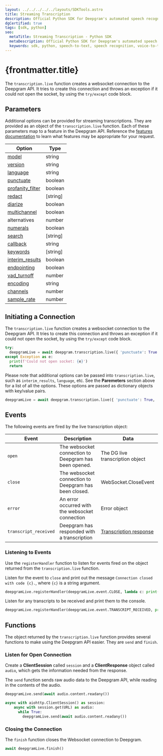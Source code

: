 ---
layout: ../../../../../layouts/SDKTools.astro
title: Streaming Transcription
description: Official Python SDK for Deepgram's automated speech recognition APIs.
dgCertified: true
tags: [sdk, python]
seo:
  metaTitle: Streaming Transcription - Python SDK
  metaDescription: Official Python SDK for Deepgram's automated speech recognition APIs.
  keywords: sdk, python, speech-to-text, speech recognition, voice-to-text
---

# {frontmatter.title}

The `transcription.live` function creates a websocket connection to the
Deepgram API. It tries to create this connection and throws an exception
if it could not open the socket, by using the `try/except` code block.

## Parameters

Additional options can be provided for streaming transcriptions. They are
provided as an object of the `transcription.live` function. Each of these
parameters map to a feature in the Deepgram API. Reference the
[features documentation](/documentation/features/) to learn what features may
be appropriate for your request.

| Option                                                           | Type     |
| ---------------------------------------------------------------- | -------- |
| [model](/documentation/features/model/)                          | string   |
| [version](/documentation/features/version/)                      | string   |
| [language](/documentation/features/language/)                    | string   |
| [punctuate](/documentation/features/punctuate/)                  | boolean  |
| [profanity_filter](/documentation/features/profanity-filter/)    | boolean  |
| [redact](/documentation/features/redact/)                        | [string] |
| [diarize](/documentation/features/diarize/)                      | boolean  |
| [multichannel](/documentation/features/multichannel/)            | boolean  |
| alternatives                                                     | number   |
| [numerals](/documentation/features/numerals/)                    | boolean  |
| [search](/documentation/features/search/)                        | [string] |
| [callback](/documentation/features/callback/)                    | string   |
| [keywords](/documentation/features/keywords/)                    | [string] |
| [interim_results](/documentation/features/interim-results/)      | boolean  |
| [endpointing](/documentation/features/endpointing/)              | boolean  |
| [vad_turnoff](/documentation/features/voice-activity-detection/) | number   |
| [encoding](/documentation/features/encoding/)                    | string   |
| [channels](/documentation/features/utterance-split/)             | number   |
| [sample_rate](/documentation/features/sample-rate/)              | number   |

## Initiating a Connection

The `transcription.live` function creates a websocket connection to the
Deepgram API. It tries to create this connection and throws an exception
if it could not open the socket, by using the `try/except` code block.

```python
try:
  deepgramLive = await deepgram.transcription.live({ 'punctuate': True })
except Exception as e:
  print(f'Could not open socket: {e}')
  return
```

Please note that additional options can be passed into `transcription.live`,
such as `interim_results`, `language`, etc. See the **Paremeters** section above
for a list of all the options. These options are passed as
dictionary objects with key/value pairs.

```python
deepgramLive = await deepgram.transcription.live({ 'punctuate': True, 'interim_results': False, 'language': 'en-GB' })
```

## Events

The following events are fired by the live transcription object:

| Event                 | Description                                           | Data                                                                              |
| --------------------- | ----------------------------------------------------- | --------------------------------------------------------------------------------- |
| `open`                | The websocket connection to Deepgram has been opened. | The DG live transcription object                                                  |
| `close`               | The websocket connection to Deepgram has been closed. | WebSocket.CloseEvent                                                              |
| `error`               | An error occurred with the websocket connection       | Error object                                                                      |
| `transcript_received` | Deepgram has responded with a transcription           | [Transcription response](/api-reference/#transcription-streaming-response-schema) |

### Listening to Events

Use the `registerHandler` function to listen for events fired on the
object returned from the `transcription.live` function.

Listen for the event to `close` and print out the message `Connection closed with code {c}.`,
where `{c}` is a string argument.

```python
deepgramLive.registerHandler(deepgramLive.event.CLOSE, lambda c: print(f'Connection closed with code {c}.'))
```

Listen for any transcripts to be received and print them to the console.

```python
deepgramLive.registerHandler(deepgramLive.event.TRANSCRIPT_RECEIVED, print)
```

## Functions

The object returned by the `transcription.live` function provides several
functions to make using the Deepgram API easier. They are `send` and `finish`.

### Listen for Open Connection

Create a **ClientSession** called `session` and a **ClientResponse** object
called `audio`, which gets the information needed from the response.

The `send` function sends raw audio data to the Deepgram API, while reading
in the contents of the audio.

```python
deepgramLive.send(await audio.content.readany())
```

```python
async with aiohttp.ClientSession() as session:
    async with session.get(URL) as audio:
      while True:
        deepgramLive.send(await audio.content.readany())
```

### Closing the Connection

The `finish` function closes the Websocket connection to Deepgram.

```python
await deepgramLive.finish()
```
